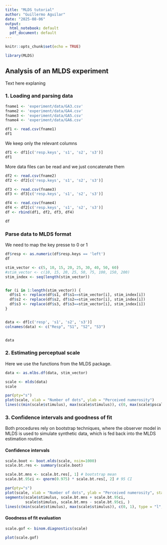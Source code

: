 ```yaml
---
title: "MLDS tutorial"
author: "Guillermo Aguilar"
date: "2025-08-06"
output:
  html_notebook: default
  pdf_document: default
---
```


```r
knitr::opts_chunk$set(echo = TRUE)
```

```r
library(MLDS)
```

## Analysis of an MLDS experiment

Text here explaning

### 1. Loading and parsing data

```r
fname1 <- 'experiment/data/GA3.csv'
fname2 <- 'experiment/data/GA4.csv'
fname3 <- 'experiment/data/GA5.csv'
fname4 <- 'experiment/data/GA6.csv'

df1 <- read.csv(fname1)
df1
```
We keep only the relevant columns
```r
df1 <- df1[c('resp.keys', 's1', 's2', 's3')]
df1
```

More data files can be read and we just concatenate them

```r
df2 <- read.csv(fname2)
df2 <- df2[c('resp.keys', 's1', 's2', 's3')]

df3 <- read.csv(fname3)
df3 <- df3[c('resp.keys', 's1', 's2', 's3')]

df4 <- read.csv(fname4)
df4 <- df2[c('resp.keys', 's1', 's2', 's3')]
df <- rbind(df1, df2, df3, df4)

df
```
### Parse data to MLDS format

We need to map the key presse to 0 or 1
```r
df$resp <- as.numeric(df$resp.keys == 'left')
df
```


```r
stim_vector <- c(5, 10, 15, 20, 25, 30, 40, 50, 60)
#stim_vector <- c(10, 15, 20, 25, 50, 75, 100, 150, 200)
stim_index <- seq(length(stim_vector))


for (i in 1:length(stim_vector)) {
  df$s1 <- replace(df$s1, df$s1==stim_vector[i], stim_index[i])
  df$s2 <- replace(df$s2, df$s2==stim_vector[i], stim_index[i])
  df$s3 <- replace(df$s3, df$s3==stim_vector[i], stim_index[i])
}


data <- df[c('resp', 's1', 's2', 's3')]
colnames(data) <- c("Resp", "S1", "S2", "S3")


data
```

### 2. Estimating perceptual scale 

Here we use the functions from the MLDS package.


```r
data <- as.mlbs.df(data, stim_vector)
```

```r
scale <- mlds(data)
scale
```

```r
par(pty="s")
plot(scale, xlab = "Number of dots", ylab = "Perceived numerosity")
lines(c(min(scale$stimulus), max(scale$stimulus)), c(0, max(scale$pscale)), type = "l", lty = 1)
```
### 3. Confidence intervals and goodness of fit

Both procedures rely on bootstrap techniques, where the observer model in MLDS is used to simulate 
synthetic data, which is fed back into the MLDS estimation routine.


#### Confidence intervals

```r
scale.boot <- boot.mlds(scale, nsim=1000)
scale.bt.res <- summary(scale.boot)

```

```r
scale.bt.mns <- scale.bt.res[, 1] # bootstrap mean
scale.bt.95ci <- qnorm(0.975) * scale.bt.res[, 2] # 95 CI

par(pty="s")
plot(scale, xlab = "Number of dots", ylab = "Perceived numerosity", standard.scale = TRUE)
segments(scale$stimulus, scale.bt.mns + scale.bt.95ci, 
         scale$stimulus, scale.bt.mns - scale.bt.95ci, )
lines(c(min(scale$stimulus), max(scale$stimulus)), c(0, 1), type = "l", lty = 1)

```



#### Goodness of fit evaluation


```r
scale.gof <- binom.diagnostics(scale)
```

```r
plot(scale.gof)
```
